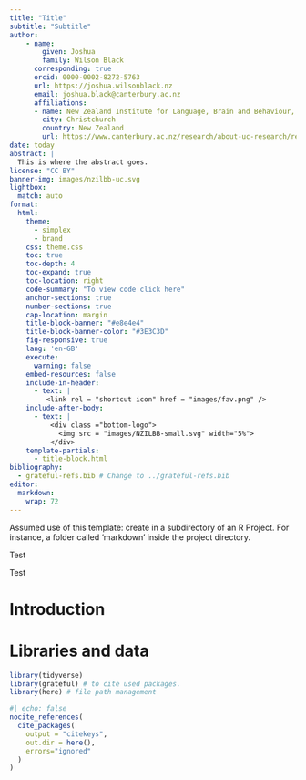 ```yaml
---
title: "Title"
subtitle: "Subtitle"
author:
    - name:
        given: Joshua
        family: Wilson Black
      corresponding: true
      orcid: 0000-0002-8272-5763
      url: https://joshua.wilsonblack.nz
      email: joshua.black@canterbury.ac.nz
      affiliations:
      - name: New Zealand Institute for Language, Brain and Behaviour, University of Canterbury
        city: Christchurch
        country: New Zealand
        url: https://www.canterbury.ac.nz/research/about-uc-research/research-groups-and-centres/new-zealand-institute-of-language-brain-and-behaviour
date: today
abstract: |
  This is where the abstract goes.
license: "CC BY"
banner-img: images/nzilbb-uc.svg
lightbox:
  match: auto
format: 
  html:
    theme:
      - simplex
      - brand
    css: theme.css
    toc: true
    toc-depth: 4
    toc-expand: true
    toc-location: right
    code-summary: "To view code click here"
    anchor-sections: true
    number-sections: true
    cap-location: margin
    title-block-banner: "#e8e4e4"
    title-block-banner-color: "#3E3C3D"
    fig-responsive: true
    lang: 'en-GB'
    execute:
      warning: false
    embed-resources: false
    include-in-header:
      - text: |
         <link rel = "shortcut icon" href = "images/fav.png" />
    include-after-body:
      - text: |
          <div class ="bottom-logo">
            <img src = "images/NZILBB-small.svg" width="5%">
          </div>
    template-partials:
      - title-block.html
bibliography: 
  - grateful-refs.bib # Change to ../grateful-refs.bib
editor: 
  markdown: 
    wrap: 72
---
```


::: callout-note
Assumed use of this template: create in a subdirectory of an R Project. For 
instance, a folder called 'markdown' inside the project directory.
:::

::: callout-tip
Test
:::

::: callout-caution
Test
:::

::: callout-important

:::

# Introduction

# Libraries and data

```r
library(tidyverse)
library(grateful) # to cite used packages.
library(here) # file path management
```



```r
#| echo: false
nocite_references(
  cite_packages(
    output = "citekeys", 
    out.dir = here(), 
    errors="ignored"
  )
)
```

::: refs

:::
